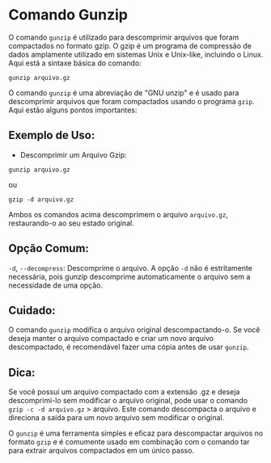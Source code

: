 # Comando Gunzip

O comando `gunzip` é utilizado para descomprimir arquivos que foram compactados no formato gzip. O gzip é um programa de compressão de dados amplamente utilizado em sistemas Unix e Unix-like, incluindo o Linux. Aqui está a sintaxe básica do comando:

`gunzip arquivo.gz`

O comando `gunzip` é uma abreviação de "GNU unzip" e é usado para descomprimir arquivos que foram compactados usando o programa `gzip`. Aqui estão alguns pontos importantes:

## Exemplo de Uso:

- Descomprimir um Arquivo Gzip:

`gunzip arquivo.gz`

ou 

`gzip -d arquivo.gz`

Ambos os comandos acima descomprimem o arquivo `arquivo.gz`, restaurando-o ao seu estado original.

## Opção Comum:

`-d`, `--decompress`: Descomprime o arquivo. A opção `-d` não é estritamente necessária, pois gunzip descomprime automaticamente o arquivo sem a necessidade de uma opção.

## Cuidado:

O comando `gunzip` modifica o arquivo original descompactando-o. Se você deseja manter o arquivo compactado e criar um novo arquivo descompactado, é recomendável fazer uma cópia antes de usar `gunzip`.

## Dica:

Se você possui um arquivo compactado com a extensão .gz e deseja descomprimi-lo sem modificar o arquivo original, pode usar o comando `gzip -c -d arquivo.gz` > arquivo. Este comando descompacta o arquivo e direciona a saída para um novo arquivo sem modificar o original.

O `gunzip` é uma ferramenta simples e eficaz para descompactar arquivos no formato `gzip` e é comumente usado em combinação com o comando tar para extrair arquivos compactados em um único passo.
